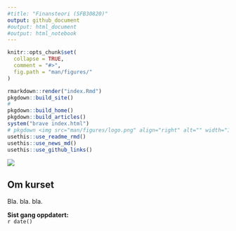 ```yaml
---
#title: "Finansteori (SFB30820)"
output: github_document
#output: html_document
#output: html_notebook
---
```


<!-- README.md is generated from README.Rmd. Please edit that file -->

```r
knitr::opts_chunk$set(
  collapse = TRUE,
  comment = "#>",
  fig.path = "man/figures/"
)
```

```r
rmarkdown::render("index.Rmd")
pkgdown::build_site()
#
pkgdown::build_home()
pkgdown::build_articles()
system("brave index.html")
# pkgdown <img src="man/figures/logo.png" align="right" alt="" width="120" />
usethis::use_readme_rmd()
usethis::use_news_md()
usethis::use_github_links()
```


![](man/figures/01_finans.jpg)

## Om kurset
Bla. bla. bla.

**Sist gang oppdatert:** 
<br>
`r date()`




